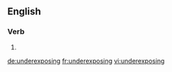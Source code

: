 ==English==

===Verb===
{{head|en}}

# {{present participle of|underexpose}}

[[de:underexposing]]
[[fr:underexposing]]
[[vi:underexposing]]